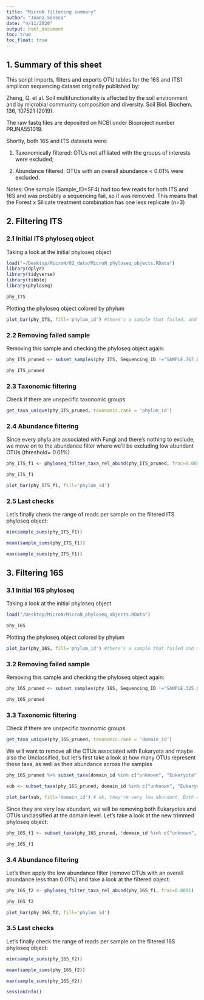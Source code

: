 ```yaml
---
title: "MicroN filtering summary"
author: "Joana Séneca"
date: "4/11/2020"
output: html_document
toc: true
toc_float: true
---
```



## 1. Summary of this sheet
<p>This script imports, filters and exports OTU tables for the 16S and ITS1 amplicon sequencing dataset originally published by:<p>

<p>Zheng, Q. et al. Soil multifunctionality is affected by the soil environment and by microbial community composition and diversity. Soil Biol. Biochem. 136, 107521 (2019).<p>

<p>The raw fastq files are deposited on NCBI under Bioproject number PRJNA551019.<p>
<p>Shortly, both 16S and ITS datasets were:<p>
<p>1. Taxonomically filtered: OTUs not affiliated with the groups of interests were excluded;<p>
2. Abundance filtered: OTUs with an overall abundance < 0.01%  were excluded.<p>

<p>Notes: One sample (Sample_ID=SF4) had too few reads for both ITS and 16S and was probably a sequencing fail, so it was removed. This means that the Forest x Silicate treatment combination has one less replicate (n=3)<p>



## 2. Filtering ITS

### 2.1 Initial ITS phyloseq object
Taking a look at the initial phyloseq object 

```r
load("~/Desktop/MicroN/02_data/MicroN_phyloseq_objects.RData")
library(dplyr)
library(tidyverse)
library(tibble)
library(phyloseq)
```

```r
phy_ITS 
```

Plotting the phyloseq object colored by phylum 
```r
plot_bar(phy_ITS, fill='phylum_id') #there's a sample that failed, and must be removed

```

### 2.2 Removing failed sample
Removing this sample and checking the phyloseq object again:
```r
phy_ITS_pruned <- subset_samples(phy_ITS, Sequencing_ID !="SAMPLE.767.GF.II.8.60")
```
```r
phy_ITS_pruned
```

### 2.3 Taxonomic filtering
Check if there are unspecific taxonomic groups
```r
get_taxa_unique(phy_ITS_pruned, taxonomic.rank = 'phylum_id')

```

### 2.4 Abundance filtering
Since every phyla are associated with Fungi and there's nothing to exclude, we move on to the abundance filter where we'll be excluding low abundant OTUs (threshold= 0.01%)
```r
phy_ITS_f1 <- phyloseq_filter_taxa_rel_abund(phy_ITS_pruned, frac=0.0001)

```
```r
phy_ITS_f1
```
```r
plot_bar(phy_ITS_f1, fill='phylum_id') 

```


### 2.5 Last checks
Let's finally check the range of reads per sample on the filtered ITS phyloseq object:
```r

min(sample_sums(phy_ITS_f1)) 
```
```r
mean(sample_sums(phy_ITS_f1))
```
```r
max(sample_sums(phy_ITS_f1))
```




## 3. Filtering 16S

### 3.1 Initial 16S phyloseq
Taking a look at the initial phyloseq object 

```r
load("/Desktop/MicroN/MicroN_phyloseq_objects.RData")
```

```r
phy_16S
```

Plotting the phyloseq object colored by phylum 
```r
plot_bar(phy_16S, fill='phylum_id') #there's a sample that failed and must be removed

```

### 3.2 Removing failed sample
Removing this sample and checking the phyloseq object again:
```r
phy_16S_pruned <- subset_samples(phy_16S, Sequencing_ID !="SAMPLE.325.GF.II.5.60")
```
```r
phy_16S_pruned
```

### 3.3 Taxonomic filtering
Check if there are unspecific taxonomic groups
```r
get_taxa_unique(phy_16S_pruned, taxonomic.rank = 'domain_id')

```
We will want to remove all the OTUs associated with Eukaryota and maybe also the Unclassified, but let's first take a look at how many OTUs represent these taxa, as well as their abundance across the samples

```r
phy_16S_pruned %>% subset_taxa(domain_id %in% c("unknown", "Eukaryota")) %>% ntaxa()
```

```r
sub <- subset_taxa(phy_16S_pruned, domain_id %in% c("unknown", "Eukaryota"))
```

```r
plot_bar(sub, fill='domain_id') # ok, they're very low abundant. Both will be removed.
```



Since they are very low abundant, we will be removing both Eukaryotes and OTUs unclassified at the domain level. Let's take a look at the new trimmed phyloseq object:

```r
phy_16S_f1 <- subset_taxa(phy_16S_pruned, !domain_id %in% c("unknown", "Eukaryota"))

```
```r
phy_16S_f1
```

### 3.4 Abundance filtering
Let's then apply the low abundance filter (remove OTUs with an overall abundance less than 0.01%) and take a look at the filtered object:

```r
phy_16S_f2 <- phyloseq_filter_taxa_rel_abund(phy_16S_f1, frac=0.0001)

```

```r
phy_16S_f2
```
```r
plot_bar(phy_16S_f2, fill='phylum_id') 
```

### 3.5 Last checks
Let's finally check the range of reads per sample on the filtered 16S phyloseq object:
```r

min(sample_sums(phy_16S_f2)) 
```
```r
mean(sample_sums(phy_16S_f2))
```
```r
max(sample_sums(phy_16S_f2))
```

```r
sessionInfo()
```

